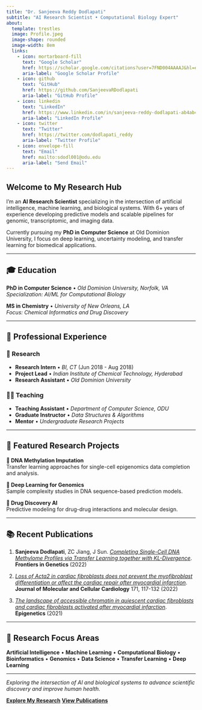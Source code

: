 ```yaml
---
title: "Dr. Sanjeeva Reddy Dodlapati"
subtitle: "AI Research Scientist • Computational Biology Expert"
about:
  template: trestles
  image: Profile.jpeg
  image-shape: rounded
  image-width: 8em
  links:
    - icon: mortarboard-fill
      text: "Google Scholar"
      href: https://scholar.google.com/citations?user=7FND004AAAAJ&hl=en&authuser=1
      aria-label: "Google Scholar Profile"
    - icon: github
      text: "GitHub"
      href: https://github.com/SanjeevaRDodlapati
      aria-label: "GitHub Profile"
    - icon: linkedin
      text: "LinkedIn"
      href: https://www.linkedin.com/in/sanjeeva-reddy-dodlapati-ab4ab490/
      aria-label: "LinkedIn Profile"
    - icon: twitter
      text: "Twitter"
      href: https://twitter.com/dodlapati_reddy
      aria-label: "Twitter Profile"
    - icon: envelope-fill
      text: "Email"
      href: mailto:sdodl001@odu.edu
      aria-label: "Send Email"
---
```


:::{.animate-fade-in}
# Welcome to My Research Hub

I'm an **AI Research Scientist** specializing in the intersection of artificial intelligence, machine learning, and biological systems. With 6+ years of experience developing predictive models and scalable pipelines for genomic, transcriptomic, and imaging data.

Currently pursuing my **PhD in Computer Science** at Old Dominion University, I focus on deep learning, uncertainty modeling, and transfer learning for biomedical applications.
:::

---

## 🎓 Education

::: {.card}
::: {.card-body}
**PhD in Computer Science** • *Old Dominion University, Norfolk, VA*  
*Specialization: AI/ML for Computational Biology*

**MS in Chemistry** • *University of New Orleans, LA*  
*Focus: Chemical Informatics and Drug Discovery*
:::
:::

---

## 💼 Professional Experience

::: {.row}
::: {.col-md-6}
::: {.card}
::: {.card-header}
### 🔬 Research
:::
::: {.card-body}
- **Research Intern** • *BI, CT* (Jun 2018 - Aug 2018)
- **Project Lead** • *Indian Institute of Chemical Technology, Hyderabad*
- **Research Assistant** • *Old Dominion University*
:::
:::
:::

::: {.col-md-6}
::: {.card}
::: {.card-header}
### 👨‍🏫 Teaching
:::
::: {.card-body}
- **Teaching Assistant** • *Department of Computer Science, ODU*
- **Graduate Instructor** • *Data Structures & Algorithms*
- **Mentor** • *Undergraduate Research Projects*
:::
:::
:::
:::

---

## 🚀 Featured Research Projects

::: {.row}
::: {.col-lg-4}
::: {.card}
::: {.card-body}
**🧬 DNA Methylation Imputation**  
Transfer learning approaches for single-cell epigenomics data completion and analysis.
:::
:::
:::

::: {.col-lg-4}
::: {.card}
::: {.card-body}
**🤖 Deep Learning for Genomics**  
Sample complexity studies in DNA sequence-based prediction models.
:::
:::
:::

::: {.col-lg-4}
::: {.card}
::: {.card-body}
**💊 Drug Discovery AI**  
Predictive modeling for drug-drug interactions and molecular design.
:::
:::
:::
:::

---

## 📚 Recent Publications

::: {.content}
1. **Sanjeeva Dodlapati**, ZC Jiang, J Sun. [*Completing Single-Cell DNA Methylome Profiles via Transfer Learning together with KL-Divergence*](https://www.frontiersin.org/articles/10.3389/fgene.2022.910439/full). **Frontiers in Genetics** (2022)

2. [*Loss of Acta2 in cardiac fibroblasts does not prevent the myofibroblast differentiation or affect the cardiac repair after myocardial infarction*](https://doi.org/10.1016/j.yjmcc.2022.08.003). **Journal of Molecular and Cellular Cardiology** 171, 117-132 (2022)

3. [*The landscape of accessible chromatin in quiescent cardiac fibroblasts and cardiac fibroblasts activated after myocardial infarction*](https://doi.org/10.1080/15592294.2021.1982158). **Epigenetics** (2021)
:::

---

::: {.text-center}
## 🎯 Research Focus Areas

**Artificial Intelligence** • **Machine Learning** • **Computational Biology** • **Bioinformatics** • **Genomics** • **Data Science** • **Transfer Learning** • **Deep Learning**
:::

---

::: {.text-center .mt-4}
*Exploring the intersection of AI and biological systems to advance scientific discovery and improve human health.*

[**Explore My Research**](ml-blog.html){.btn .btn-primary .me-2}
[**View Publications**](https://scholar.google.com/citations?user=7FND004AAAAJ&hl=en&authuser=1){.btn .btn-outline-primary}
:::
